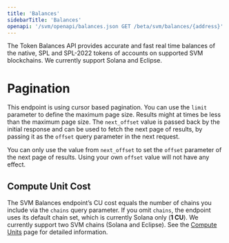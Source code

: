 ```yaml
---
title: 'Balances'
sidebarTitle: 'Balances'
openapi: '/svm/openapi/balances.json GET /beta/svm/balances/{address}'
---
```


The Token Balances API provides accurate and fast real time balances of the native, SPL and SPL-2022 tokens of accounts on supported SVM blockchains.
We currently support Solana and Eclipse.

# Pagination

This endpoint is using cursor based pagination. You can use the `limit` parameter to define the maximum page size.
Results might at times be less than the maximum page size.
The `next_offset` value is passed back by the initial response and can be used to fetch the next page of results, by passing it as the `offset` query parameter in the next request.

<Warning>You can only use the value from `next_offset` to set the `offset` parameter of the next page of results. Using your own `offset` value will not have any effect.</Warning>

## Compute Unit Cost

The SVM Balances endpoint’s CU cost equals the number of chains you include via the `chains` query parameter. If you omit `chains`, the endpoint uses its default chain set, which is currently Solana only (**1 CU**). We currently support two SVM chains (Solana and Eclipse). See the [Compute Units](/compute-units) page for detailed information.

